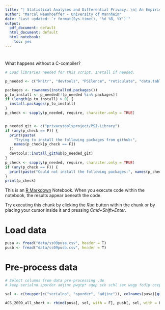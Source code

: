 ```yaml
---
title: "| Statistical Analyses and Differential Privacy. \n| An Empirical Analysis \n | Replication Analysis \n"
author: "Marcel Neunhoeffer - University of Mannheim"
date: "Last updated: `r format(Sys.time(), '%d %B, %Y')`"
output:
  pdf_document: default
  html_document: default
  html_notebook:
    toc: yes
---
```


# 
What happens without a C-compiler?

```r
# Load libraries needed for this script. Install if needed.

p_needed <- c("knitr", "devtools", "PSIlence", "reticulate", "data.table")

packages <- rownames(installed.packages())
p_to_install <- p_needed[!(p_needed %in% packages)]
if (length(p_to_install) > 0) {
  install.packages(p_to_install)
}
p_check <- sapply(p_needed, require, character.only = TRUE)


p_needed_git <- c("privacytoolsproject/PSI-Library")
if (any(p_check == F)) {
  print(paste(
    "Trying to install the following packages from github:",
    names(p_check[p_check == F])
  ))
  devtools::install_github(p_needed_git)
}
p_check <- sapply(p_needed, require, character.only = TRUE)
if (any(p_check == F)) {
  print(paste("Could not install the following packages:", names(p_check[p_check == F])))
}
print(p_check)
```

This is an [R Markdown](http://rmarkdown.rstudio.com) Notebook. When you execute code within the notebook, the results appear beneath the code. 

Try executing this chunk by clicking the *Run* button within the chunk or by placing your cursor inside it and pressing *Cmd+Shift+Enter*. 

# Load data

```r
pusa <- fread("data/ss09pusa.csv", header = T)
pusb <- fread("data/ss09pusb.csv", header = T)
```

# Pre-process data

```r

# Select columns from data pre-processing .do
# keep serialno sporder adjinc pwgtp* agep sch schl sex wagp fod1p occp pincp wkhp rac1p hisp st esr

sel <- c(toupper(c("serialno", "sporder", "adjinc")), colnames(pusa)[grep("pwgtp", colnames(pusa))],toupper(c("agep", "sch", "schl", "sex", "wagp", "fod1p", "occp", "pincp", "wkhp", "rac1p", "hisp", "st", "esr")))

ACS_2009_all_short <- rbind(pusa[, sel, with = F], pusb[, sel, with = F])

```




